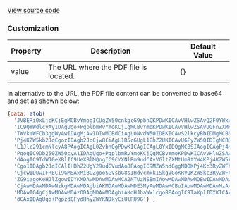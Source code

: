 
[View source code](https://github.com/OMNIALowCode/omnia3-samples/blob/master/webcomponents/web-components/PDFViewer/pdf-viewer.js)

### Customization

| Property      | Description                                                                            | Default Value |
| ------------- | -------------------------------------------------------------------------------------- | ------------- |
| value    | The URL where the PDF file is located.                  |    {}      |


In alternative to the URL, the PDF file content can be converted to base64 and set as shown below:

```javascript
{data: atob(
  'JVBERi0xLjcKCjEgMCBvYmogICUgZW50cnkgcG9pbnQKPDwKICAvVHlwZSAvQ2F0YWxvZwog' +
  'IC9QYWdlcyAyIDAgUgo+PgplbmRvYmoKCjIgMCBvYmoKPDwKICAvVHlwZSAvUGFnZXMKICAv' +
  'TWVkaWFCb3ggWyAwIDAgMjAwIDIwMCBdCiAgL0NvdW50IDEKICAvS2lkcyBbIDMgMCBSIF0K' +
  'Pj4KZW5kb2JqCgozIDAgb2JqCjw8CiAgL1R5cGUgL1BhZ2UKICAvUGFyZW50IDIgMCBSCiAg' +
  'L1Jlc291cmNlcyA8PAogICAgL0ZvbnQgPDwKICAgICAgL0YxIDQgMCBSIAogICAgPj4KICA+' +
  'PgogIC9Db250ZW50cyA1IDAgUgo+PgplbmRvYmoKCjQgMCBvYmoKPDwKICAvVHlwZSAvRm9u' +
  'dAogIC9TdWJ0eXBlIC9UeXBlMQogIC9CYXNlRm9udCAvVGltZXMtUm9tYW4KPj4KZW5kb2Jq' +
  'Cgo1IDAgb2JqICAlIHBhZ2UgY29udGVudAo8PAogIC9MZW5ndGggNDQKPj4Kc3RyZWFtCkJU' +
  'CjcwIDUwIFRECi9GMSAxMiBUZgooSGVsbG8sIHdvcmxkISkgVGoKRVQKZW5kc3RyZWFtCmVu' +
  'ZG9iagoKeHJlZgowIDYKMDAwMDAwMDAwMCA2NTUzNSBmIAowMDAwMDAwMDEwIDAwMDAwIG4g' +
  'CjAwMDAwMDAwNzkgMDAwMDAgbiAKMDAwMDAwMDE3MyAwMDAwMCBuIAowMDAwMDAwMzAxIDAw' +
  'MDAwIG4gCjAwMDAwMDAzODAgMDAwMDAgbiAKdHJhaWxlcgo8PAogIC9TaXplIDYKICAvUm9v' +
  'dCAxIDAgUgo+PgpzdGFydHhyZWYKNDkyCiUlRU9G') }
```

<Story id="visualization-pdf-viewer--default" />
